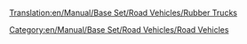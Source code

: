 [[Translation:en/Manual/Base Set/Road Vehicles/Rubber Trucks]]

{{en/RoadVehicle|name     = Balogh Rubber Truck
  |img      = en/Archive/Old 32bpp/Balogh Rubber Truck.png
  |price    = £4,797 ($9,594) 
  |speed    = 30 mph (48 km/h)
  |annual   = £421 ($842)
  |designed = 1936
  |life     = 15
  |capacity = 17,000 litres of rubber
}}
{{en/RoadVehicle|name     = Uhl Rubber Truck
  |img      = en/Archive/Old 32bpp/Uhl Rubber Truck.png
  |price    = £6,027 ($12,054)
  |speed    = 55 mph (88 km/h)
  |annual   = £787 ($1,574)
  |designed = 1977
  |life     = 15
  |capacity = 19,000 litres of rubber
}}
{{en/RoadVehicle|name     = RMT Rubber Truck
  |img      = en/Archive/Old 32bpp/RMT Rubber Truck.png
  |price    = £6,437 ($12,874) 
  |speed    = 70 mph (112 km/h)
  |annual   = £1,125 ($2,250)
  |designed = 2011
  |life     = 15
  |capacity = 22,000 litres of rubber
}}

[[Category:en/Manual/Base Set/Road Vehicles/Road Vehicles]]